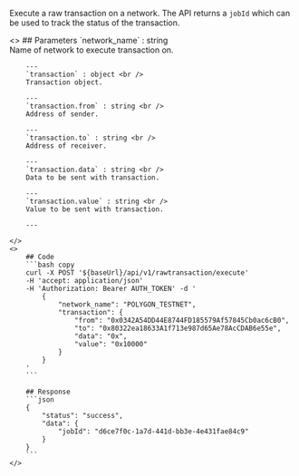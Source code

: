 
Execute a raw transaction on a network. The API returns a `jobId` which can be used to track the status of the transaction.

<ColumnLayout>
    <>
        ## Parameters
        `network_name` : string <br />
        Name of network to execute transaction on.

        ---
        `transaction` : object <br />
        Transaction object.

        ---
        `transaction.from` : string <br />
        Address of sender.

        ---
        `transaction.to` : string <br />
        Address of receiver.
        
        ---
        `transaction.data` : string <br />
        Data to be sent with transaction.

        ---
        `transaction.value` : string <br />
        Value to be sent with transaction.

        ---

    </>
    <>
        ## Code
        ```bash copy
        curl -X POST '${baseUrl}/api/v1/rawtransaction/execute' 
        -H 'accept: application/json' 
        -H 'Authorization: Bearer AUTH_TOKEN' -d '
            {
                "network_name": "POLYGON_TESTNET",
                "transaction": {
                    "from": "0x0342A54DD44E8744FD185579Af57845Cb0ac6cB0",
                    "to": "0x80322ea18633A1f713e987d65Ae78AcCDAB6e55e",
                    "data": "0x",
                    "value": "0x10000"
                }
            }
        '
        ```

        ## Response
        ```json
        {
            "status": "success",
            "data": {
                "jobId": "d6ce7f0c-1a7d-441d-bb3e-4e431fae84c9"
            }
        }
        ```
    </>
</ColumnLayout>